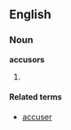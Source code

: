 ==English==

===Noun===
'''accusors'''

# {{plural of|[[accusor]]}}

====Related terms====
*[[accuser]]